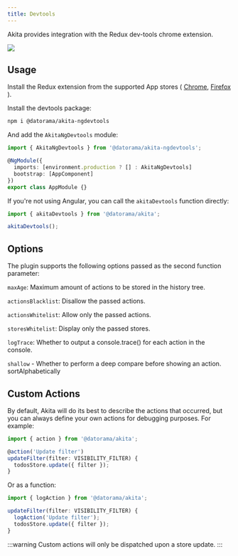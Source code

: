```yaml
---
title: Devtools
---
```


Akita provides integration with the Redux dev-tools chrome extension. 

<img src="../../img/devtools.gif" class="gif" />

## Usage
Install the Redux extension from the supported App stores ( [Chrome](https://chrome.google.com/webstore/detail/redux-devtools/lmhkpmbekcpmknklioeibfkpmmfibljd?hl=en), [Firefox](https://addons.mozilla.org/en-US/firefox/addon/reduxdevtools/) ).

Install the devtools package:

```bash
npm i @datorama/akita-ngdevtools
```

And add the `AkitaNgDevtools` module:

```ts
import { AkitaNgDevtools } from '@datorama/akita-ngdevtools';

@NgModule({
  imports: [environment.production ? [] : AkitaNgDevtools]
  bootstrap: [AppComponent]
})
export class AppModule {}
```

If you're not using Angular, you can call the `akitaDevtools` function directly:

```ts
import { akitaDevtools } from '@datorama/akita';

akitaDevtools();
```

## Options
The plugin supports the following options passed as the second function parameter:

`maxAge`: Maximum amount of actions to be stored in the history tree.

`actionsBlacklist`: Disallow the passed actions.

`actionsWhitelist`: Allow only the passed actions.

`storesWhitelist`: Display only the passed stores.

`logTrace`: Whether to output a console.trace() for each action in the console.

`shallow` - Whether to perform a deep compare before showing an action.
sortAlphabetically

## Custom Actions
By default, Akita will do its best to describe the actions that occurred, but you can always define your own actions for debugging purposes. For example:

```ts
import { action } from '@datorama/akita';

@action('Update filter')
updateFilter(filter: VISIBILITY_FILTER) {
  todosStore.update({ filter });
}
```

Or as a function:
```ts
import { logAction } from '@datorama/akita';

updateFilter(filter: VISIBILITY_FILTER) {
  logAction('Update filter');
  todosStore.update({ filter });
}
```

:::warning
Custom actions will only be dispatched upon a store update.
:::


